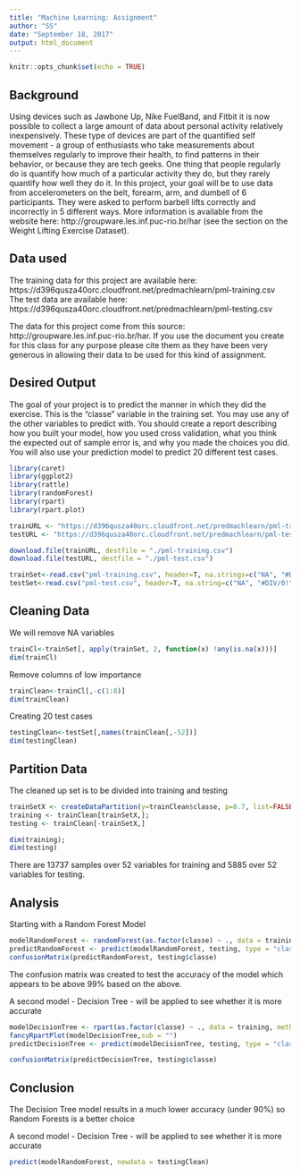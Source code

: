 ---
title: "Machine Learning: Assignment"
author: "SS"
date: "September 18, 2017"
output: html_document
---

```{r setup, include=FALSE}
knitr::opts_chunk$set(echo = TRUE)
```

## Background

Using devices such as Jawbone Up, Nike FuelBand, and Fitbit it is now possible to collect a large amount of data about personal activity relatively inexpensively. These type of devices are part of the quantified self movement - a group of enthusiasts who take measurements about themselves regularly to improve their health, to find patterns in their behavior, or because they are tech geeks. One thing that people regularly do is quantify how much of a particular activity they do, but they rarely quantify how well they do it. In this project, your goal will be to use data from accelerometers on the belt, forearm, arm, and dumbell of 6 participants. They were asked to perform barbell lifts correctly and incorrectly in 5 different ways. More information is available from the website here: http://groupware.les.inf.puc-rio.br/har (see the section on the Weight Lifting Exercise Dataset).

## Data used
The training data for this project are available here: https://d396qusza40orc.cloudfront.net/predmachlearn/pml-training.csv
The test data are available here: https://d396qusza40orc.cloudfront.net/predmachlearn/pml-testing.csv

The data for this project come from this source: http://groupware.les.inf.puc-rio.br/har. If you use the document you create for this class for any purpose please cite them as they have been very generous in allowing their data to be used for this kind of assignment.

## Desired Output

The goal of your project is to predict the manner in which they did the exercise. This is the "classe" variable in the training set. You may use any of the other variables to predict with. You should create a report describing how you built your model, how you used cross validation, what you think the expected out of sample error is, and why you made the choices you did. You will also use your prediction model to predict 20 different test cases.

```{r packages load, echo = FALSE, message = FALSE}
library(caret)
library(ggplot2)
library(rattle)
library(randomForest)
library(rpart)
library(rpart.plot)

```

```{r getting data, echo=FALSE}


trainURL <- "https://d396qusza40orc.cloudfront.net/predmachlearn/pml-training.csv"
testURL <- "https://d396qusza40orc.cloudfront.net/predmachlearn/pml-testing.csv"

download.file(trainURL, destfile = "./pml-training.csv")
download.file(testURL, destfile = "./pml-test.csv")

trainSet<-read.csv("pml-training.csv", header=T, na.strings=c("NA", "#DIV/0!"))
testSet<-read.csv("pml-test.csv", header=T, na.string=c("NA", "#DIV/0!"))

```


## Cleaning Data
We will remove NA variables

```{r cleaning data}

trainCl<-trainSet[, apply(trainSet, 2, function(x) !any(is.na(x)))] 
dim(trainCl)

```

Remove columns of low importance

```{r low importance data}
trainClean<-trainCl[,-c(1:8)]
dim(trainClean)

```
Creating 20 test cases
```{r sample}
testingClean<-testSet[,names(trainClean[,-52])]
dim(testingClean)
```


## Partition Data
The cleaned up set is to be divided into training and testing

```{r partition data}

trainSetX <- createDataPartition(y=trainClean$classe, p=0.7, list=FALSE)
training <- trainClean[trainSetX,]; 
testing <- trainClean[-trainSetX,]

dim(training);
dim(testing)

```
There are 13737 samples over 52 variables for training and 5885 over 52 variables for testing.

## Analysis
Starting with a Random Forest Model 
```{r Random Forest}
modelRandomForest <- randomForest(as.factor(classe) ~ ., data = training)
predictRandomForest <- predict(modelRandomForest, testing, type = "class")
confusionMatrix(predictRandomForest, testing$classe)
```
The confusion matrix was created to test the accuracy of the model which appears to be above 99% based on the above.

A second model - Decision Tree - will be applied to see whether it is more accurate
```{r Dec Tree}
modelDecisionTree <- rpart(as.factor(classe) ~ ., data = training, method = "class")
fancyRpartPlot(modelDecisionTree,sub = "")
predictDecisionTree <- predict(modelDecisionTree, testing, type = "class")

confusionMatrix(predictDecisionTree, testing$classe)
```

## Conclusion 
The Decision Tree model results in a much lower accuracy (under 90%) so Random Forests is a better choice

A second model - Decision Tree - will be applied to see whether it is more accurate
```{r model apply}
predict(modelRandomForest, newdata = testingClean)

```
